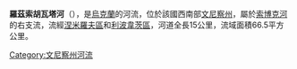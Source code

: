 '''羅茲索胡瓦塔河'''（{{lang-uk|Розсохувата}}），是[[烏克蘭|烏克蘭]]的河流，位於該國西南部[[文尼察州|文尼察州]]，屬於[[索博克河|索博克河]]的右支流，流經[[涅米羅夫區|涅米羅夫區]]和[[利波韋茨區|利波韋茨區]]，河道全長15公里，流域面積66.5平方公里。

{{DEFAULTSORT:Розсохувата}}
[[Category:文尼察州河流|Category:文尼察州河流]]


{{Ukraine-river-stub}}